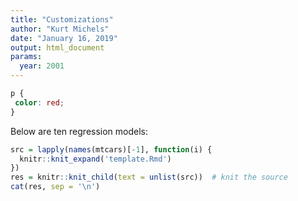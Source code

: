 ```yaml
---
title: "Customizations"
author: "Kurt Michels"
date: "January 16, 2019"
output: html_document
params:
  year: 2001
---
```


```css
p {
 color: red;
}

```

Below are ten regression models:
```r
src = lapply(names(mtcars)[-1], function(i) {
  knitr::knit_expand('template.Rmd')
})
res = knitr::knit_child(text = unlist(src))  # knit the source
cat(res, sep = '\n')
```